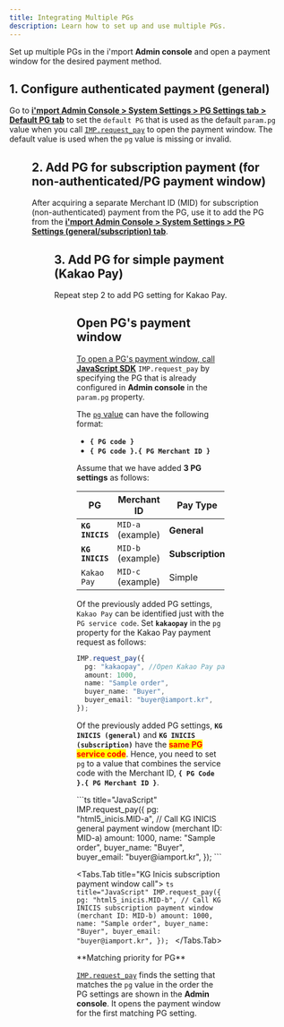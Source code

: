 ```yaml
---
title: Integrating Multiple PGs
description: Learn how to set up and use multiple PGs.
---
```



Set up multiple PGs in the i'mport **Admin console**
and open a payment window for the desired payment method.

## 1. Configure authenticated payment (general)

Go to [**i'mport Admin Console > System Settings > PG Settings tab > Default PG tab**](https://admin.iamport.kr/settings#tab_pg)
to set the `default PG` that is used as the default `param.pg` value
when you call [`IMP.request_pay`](https://docs.iamport.kr/en-US/sdk/javascript-sdk#request_pay)
to open the payment window. The default value is used when the `pg` value is missing or invalid.

<Figure src="/gitbook-assets/en/image (131).png" caption="Configure authenticated payment (general)" />

## 2. Add PG for subscription payment (for non-authenticated/**PG payment window)**

After acquiring a separate Merchant ID (MID) for subscription (non-authenticated) payment
from the PG, use it to add the PG from the [**i'mport Admin Console > System Settings > PG Settings (general/subscription) tab**](https://admin.iamport.kr/settings#tab_pg).

<Figure src="/gitbook-assets/en/image (14).png" caption="Add new PG page" />

## 3. **Add PG for simple payment (Kakao Pay)**

Repeat step 2 to add PG setting for Kakao Pay.

<Figure src="/gitbook-assets/en/image (76).png" caption="Add simple payment Kakao Pay" />

## Open PG's payment window <a href="#pg" id="pg" />

To open a PG's payment window, call [**JavaScript SDK**](../sdk/javascript-sdk/readme) `IMP.request_pay`
by specifying the PG that is already configured in **Admin console** in the `param.pg` property.

The [`pg` value](https://docs.iamport.kr/en-US/sdk/javascript-sdk#request_pay)
can have the following format:

- **`{ PG code }`**
- **`{ PG code }.{ PG Merchant ID }`**

Assume that we have added **3 PG settings** as follows:

|PG             |Merchant ID      |Pay Type        |Default PG|
|---------------|-----------------|----------------|----------|
|**`KG INICIS`**|`MID-a` (example)|**General**     |O         |
|**`KG INICIS`**|`MID-b` (example)|**Subscription**|X         |
|`Kakao Pay`    |`MID-c` (example)|Simple          |X         |

Of the previously added PG settings, `Kakao Pay` can be identified just with the `PG service code`.
Set **`kakaopay`** in the `pg` property for the Kakao Pay payment request as follows:

```ts title="client-side"
IMP.request_pay({
  pg: "kakaopay", //Open Kakao Pay payment page
  amount: 1000,
  name: "Sample order",
  buyer_name: "Buyer",
  buyer_email: "buyer@iamport.kr",
});
```

Of the previously added PG settings, **`KG INICIS (general)`** and **`KG INICIS (subscription)`**
have the <mark style="color:red;">**same PG service code**</mark>.
Hence, you need to set `pg` to a value that combines the service code with the Merchant ID, **`{ PG Code }.{ PG Merchant ID }`**.

<Tabs>
  <Tabs.Tab title="KG Inicis general payment window call">
    ```ts title="JavaScript"
    IMP.request_pay({
      pg: "html5_inicis.MID-a", // Call KG INICIS general payment window (merchant ID: MID-a)
      amount: 1000,
      name: "Sample order",
      buyer_name: "Buyer",
      buyer_email: "buyer@iamport.kr",
    });
    ```
  </Tabs.Tab>

  <Tabs.Tab title="KG Inicis subscription payment window call">
    ```ts title="JavaScript"
    IMP.request_pay({
      pg: "html5_inicis.MID-b", // Call KG INICIS subscription payment window (merchant ID: MID-b)
      amount: 1000,
      name: "Sample order",
      buyer_name: "Buyer",
      buyer_email: "buyer@iamport.kr",
    });
    ```
  </Tabs.Tab>
</Tabs>

<Hint style="info">
  **Matching priority for PG**

  [`IMP.request_pay`](https://docs.iamport.kr/en-US/sdk/javascript-sdk#request_pay) finds the setting that matches the `pg` value
  in the order the PG settings are shown in the **Admin console**. It opens the payment window for the first matching PG setting.
</Hint>

